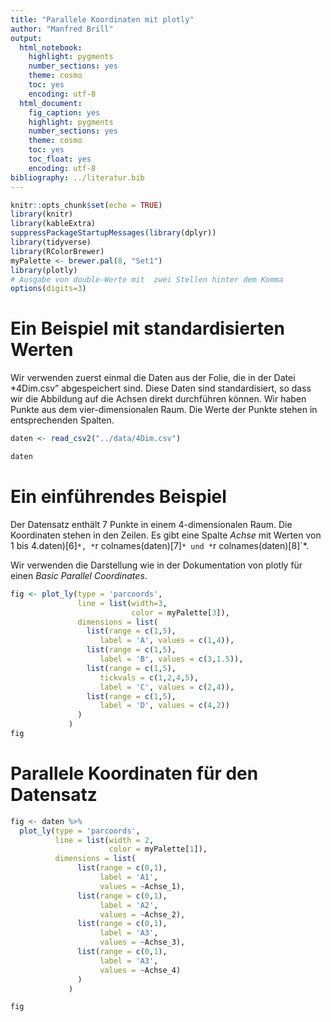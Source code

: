 ```yaml
---
title: "Parallele Koordinaten mit plotly"
author: "Manfred Brill"
output: 
  html_notebook:
    highlight: pygments
    number_sections: yes
    theme: cosmo
    toc: yes
    encoding: utf-8  
  html_document: 
    fig_caption: yes
    highlight: pygments
    number_sections: yes
    theme: cosmo
    toc: yes
    toc_float: yes
    encoding: utf-8  
bibliography: ../literatur.bib    
---
```


```r
knitr::opts_chunk$set(echo = TRUE)
library(knitr)
library(kableExtra)
suppressPackageStartupMessages(library(dplyr))
library(tidyverse)
library(RColorBrewer)
myPalette <- brewer.pal(8, "Set1")
library(plotly)
# Ausgabe von double-Werte mit  zwei Stellen hinter dem Komma
options(digits=3)
```

# Ein Beispiel mit standardisierten Werten
Wir verwenden zuerst einmal die Daten aus der Folie, die in der Datei *4Dim.csv" abgespeichert sind. Diese Daten sind standardisiert, so dass wir die Abbildung auf die Achsen direkt durchführen können. Wir haben Punkte aus dem vier-dimensionalen Raum. Die Werte der Punkte stehen in entsprechenden Spalten.

```r
daten <- read_csv2("../data/4Dim.csv")

daten
```



# Ein einführendes Beispiel

Der Datensatz enthält 7 Punkte in einem 4-dimensionalen Raum. 
Die Koordinaten stehen in den Zeilen. Es gibt eine Spalte *Achse*  mit Werten von 1 bis 4.daten)[6]`*, *`r colnames(daten)[7]`* und *`r colnames(daten)[8]`*.

Wir verwenden die Darstellung wie in der Dokumentation von plotly für einen *Basic Parallel Coordinates*.

```r
fig <- plot_ly(type = 'parcoords', 
               line = list(width=3,
                           color = myPalette[3]),
               dimensions = list(
                 list(range = c(1,5),
                    label = 'A', values = c(1,4)),
                 list(range = c(1,5),
                    label = 'B', values = c(3,1.5)),
                 list(range = c(1,5),
                    tickvals = c(1,2,4,5),
                    label = 'C', values = c(2,4)),
                 list(range = c(1,5),
                    label = 'D', values = c(4,2))
               )
             )
fig
```

# Parallele Koordinaten für den Datensatz

```r
fig <- daten %>%
  plot_ly(type = 'parcoords', 
          line = list(width = 2,
                      color = myPalette[1]),
          dimensions = list(
               list(range = c(0,1),
                    label = 'A1', 
                    values = ~Achse_1),
               list(range = c(0,1),
                    label = 'A2', 
                    values = ~Achse_2),
               list(range = c(0,1),
                    label = 'A3', 
                    values = ~Achse_3),
               list(range = c(0,1),
                    label = 'A3', 
                    values = ~Achse_4)
               )
             )

fig
```